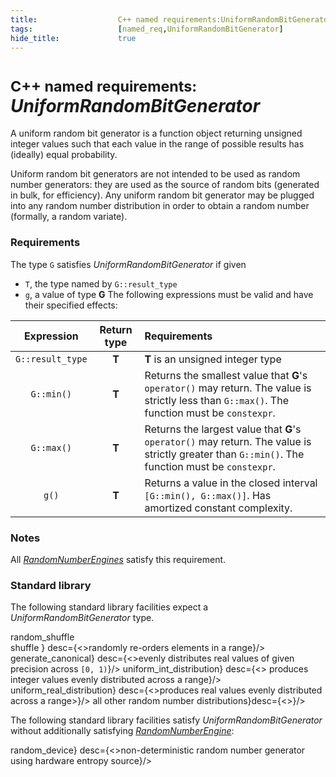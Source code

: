 ```yaml
---
title:                  C++ named requirements:UniformRandomBitGenerator  
tags:                   [named_req,UniformRandomBitGenerator]
hide_title:             true
---
```



# <Since v='cpp11'><small>C++ named requirements:</small> *UniformRandomBitGenerator*</Since>

A uniform random bit generator is a function object returning unsigned integer values such that each value in the range of 
possible results has (ideally) equal probability.

Uniform random bit generators are not intended to be used as random number generators: 
they are used as the source of random bits (generated in bulk, for efficiency). 
Any uniform random bit generator may be plugged into any random number distribution in order to obtain a random number (formally, a random variate).

### Requirements
The type `G` satisfies *UniformRandomBitGenerator* if given
* `T`, the type named by `G::result_type`
* `g`, a value of type **G**
The following expressions must be valid and have their specified effects:

| **Expression**   | **Return type** | **Requirements**                                                                                                                                 |
|:----------------:|:---------------:|:-------------------------------------------------------------------------------------------------------------------------------------------------|
| `G::result_type` | **T**           | **T** is an unsigned integer type                                                                                                                |
| `G::min()`       | **T**           | Returns the smallest value that **G**'s `operator()` may return. The value is strictly less than `G::max()`. The function must be `constexpr`.   |
| `G::max()`       | **T**           | Returns the largest value that **G**'s `operator()` may return. The value is strictly greater than `G::min()`. The function must be `constexpr`. |
| `g()`            | **T**           | Returns a value in the closed interval `[G::min(), G::max()]`. Has amortized constant complexity.                                                |

### Notes
All [*RandomNumberEngines*](/docs/named_req/RandomNumberEngine) satisfy this requirement.

### Standard library
The following standard library facilities expect a *UniformRandomBitGenerator* type.

<SymbolTable noTraits>
    <Symbol autoLink linkName="/docs/std/algorithm/random_shuffle"                 name={<>random_shuffle<Until v='cpp17'></Until> <br/>
                                                                                            shuffle<Version v='cpp11'></Version> </>}                 desc={<>randomly re-orders elements in a range</>}/>
    <Symbol autoLink linkName="/docs/std/numeric/random/generate_canonical"        name={<>generate_canonical<Version v='cpp11'></Version></>}        desc={<>evenly distributes real values of given precision across <code>[0, 1)</code></>}/>
    <Symbol autoLink linkName="/docs/std/numeric/random/uniform_int_distribution"  name={<>uniform_int_distribution<Version v='cpp11'></Version></>}  desc={<> produces integer values evenly distributed across a range</>}/>
    <Symbol autoLink linkName="/docs/std/numeric/random/uniform_real_distribution" name={<>uniform_real_distribution<Version v='cpp11'></Version></>} desc={<>produces real values evenly distributed across a range></>}/>
    <Symbol name={<>all other random number distributions</>}desc={<></>}/>
</SymbolTable>

The following standard library facilities satisfy *UniformRandomBitGenerator* without additionally satisfying [*RandomNumberEngine*](/docs/named_req/RandomNumberEngine):

<SymbolTable noTraits>
    <Symbol autoLink linkName="/docs/std/numeric/random/random_device" name={<>random_device<Version v='cpp11'></Version></>} desc={<>non-deterministic random number generator using hardware entropy source</>}/>
</SymbolTable>